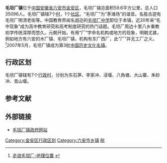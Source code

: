 '''毛坦厂镇'''位于[[中国|中国]][[安徽省|安徽省]][[六安市|六安市]][[金安区|金安区]]，毛坦厂镇总面积59.6平方公里，总人口35096人。毛坦厂镇辖7个[[村|村]]，1个[[社区|社区]]。“毛坦厂”为“茅滩场”的谐音。名胜古迹有毛坦厂明清老街等。中国教育界闻名遐迩的[[六安市毛坦厂中学|毛坦厂中学]]即位于本镇，近20年来“毛中现象”成为高中教育研究和高考制度研究的热门话题。毛坦厂周边十里八乡重教劝学传统深厚而悠久。元朝开始，有用“厂”字命名机构或地方的现象，明朝尤甚，例如地方有六安的木厂镇、毛坦厂镇，机构有东厂西厂，此“厂”并无工厂之义。<ref>[http://www.mtc.gov.cn/0main_1.asp?SS_ID=13 走进毛坦厂-地理位置] {{Wayback|url=http://www.mtc.gov.cn/0main_1.asp?SS_ID=13 |date=20111228101206 }}</ref>2007年5月，毛坦厂镇成为第3批[[中国历史文化名镇|中国历史文化名镇]]。

== 行政区划 ==
毛坦厂镇辖有7个[[行政村|行政村]]，分别为东石笋、李家冲、浸堰、八角塘、大山寨、朱砂冲、青山堰。

==参考文献==
<div class="references-small">
<references></references>
</div>

== 外部链接 ==
* [http://www.mtc.gov.cn 毛坦厂镇政府网站] {{Wayback|url=http://www.mtc.gov.cn/ |date=20100314164625 }}

{{金安区行政区划}}
{{中国历史文化名镇}}
{{coord|31|21|05|N|116|33|39|E|display=title|scale:100000}}

[[Category:金安区行政区划|Category:金安区行政区划]]
[[Category:六安市乡镇|Category:六安市乡镇]]
[[Category:中国历史文化名镇|皖]]